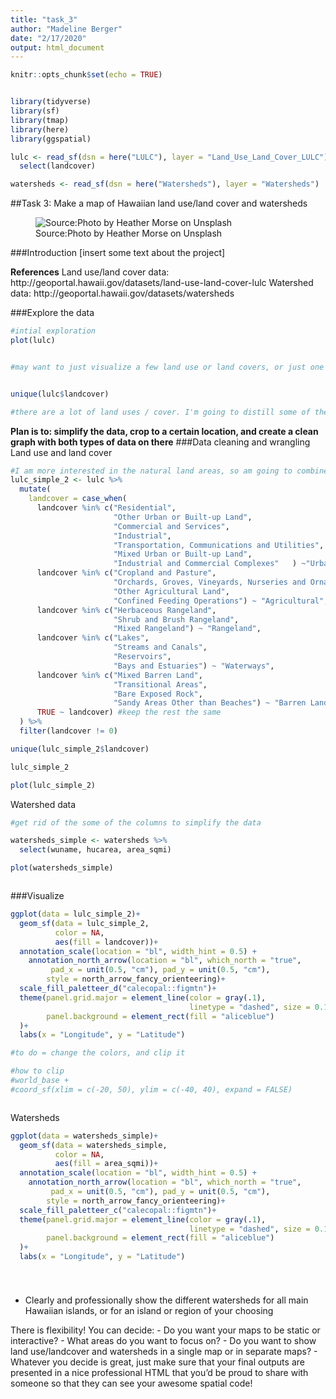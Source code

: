 ```yaml
---
title: "task_3"
author: "Madeline Berger"
date: "2/17/2020"
output: html_document
---
```


```r
knitr::opts_chunk$set(echo = TRUE)


library(tidyverse)
library(sf)
library(tmap)
library(here)
library(ggspatial)

lulc <- read_sf(dsn = here("LULC"), layer = "Land_Use_Land_Cover_LULC") %>% 
  select(landcover)

watersheds <- read_sf(dsn = here("Watersheds"), layer = "Watersheds")

```


##Task 3: Make a map of Hawaiian land use/land cover and watersheds 

![Source:Photo by Heather Morse on Unsplash](hawaii.jpg)


###Introduction
[insert some text about the project]



**References**
Land use/land cover data: http://geoportal.hawaii.gov/datasets/land-use-land-cover-lulc
Watershed data: http://geoportal.hawaii.gov/datasets/watersheds


###Explore the data
```r
#intial exploration
plot(lulc)


#may want to just visualize a few land use or land covers, or just one island.


unique(lulc$landcover)

#there are a lot of land uses / cover. I'm going to distill some of the uses into broader categories

```
**Plan is to: simplify the data, crop to a certain location, and create a clean graph with both types of data on there**
###Data cleaning and wrangling 
Land use and land cover
```r

#I am more interested in the natural land areas, so am going to combine the data based on some of the metadata categories
lulc_simple_2 <- lulc %>% 
  mutate(
    landcover = case_when(
      landcover %in% c("Residential",
                       "Other Urban or Built-up Land", 
                       "Commercial and Services", 
                       "Industrial", 
                       "Transportation, Communications and Utilities",
                       "Mixed Urban or Built-up Land", 
                       "Industrial and Commercial Complexes"   ) ~"Urban",
      landcover %in% c("Cropland and Pasture", 
                       "Orchards, Groves, Vineyards, Nurseries and Ornamental Horticultural Areas", 
                       "Other Agricultural Land",
                       "Confined Feeding Operations") ~ "Agricultural",
      landcover %in% c("Herbaceous Rangeland",
                       "Shrub and Brush Rangeland",
                       "Mixed Rangeland") ~ "Rangeland",
      landcover %in% c("Lakes",
                       "Streams and Canals",
                       "Reservoirs",
                       "Bays and Estuaries") ~ "Waterways",
      landcover %in% c("Mixed Barren Land",
                       "Transitional Areas",
                       "Bare Exposed Rock",
                       "Sandy Areas Other than Beaches") ~ "Barren Land",
      TRUE ~ landcover) #keep the rest the same
  ) %>% 
  filter(landcover != 0)

unique(lulc_simple_2$landcover)

lulc_simple_2

plot(lulc_simple_2)


```

Watershed data
```r

#get rid of the some of the columns to simplify the data

watersheds_simple <- watersheds %>%
  select(wuname, hucarea, area_sqmi)

plot(watersheds_simple)



```


###Visualize

```r

ggplot(data = lulc_simple_2)+
  geom_sf(data = lulc_simple_2, 
          color = NA, 
          aes(fill = landcover))+
  annotation_scale(location = "bl", width_hint = 0.5) +
    annotation_north_arrow(location = "bl", which_north = "true", 
         pad_x = unit(0.5, "cm"), pad_y = unit(0.5, "cm"),
        style = north_arrow_fancy_orienteering)+
  scale_fill_paletteer_d("calecopal::figmtn")+
  theme(panel.grid.major = element_line(color = gray(.1), 
                                        linetype = "dashed", size = 0.1), 
        panel.background = element_rect(fill = "aliceblue")
  )+
  labs(x = "Longitude", y = "Latitude")

#to do = change the colors, and clip it

#how to clip 
#world_base +
#coord_sf(xlim = c(-20, 50), ylim = c(-40, 40), expand = FALSE)



```

Watersheds
```r

ggplot(data = watersheds_simple)+
  geom_sf(data = watersheds_simple, 
          color = NA, 
          aes(fill = area_sqmi))+
  annotation_scale(location = "bl", width_hint = 0.5) +
    annotation_north_arrow(location = "bl", which_north = "true", 
         pad_x = unit(0.5, "cm"), pad_y = unit(0.5, "cm"),
        style = north_arrow_fancy_orienteering)+
  scale_fill_paletteer_c("calecopal::figmtn")+
  theme(panel.grid.major = element_line(color = gray(.1), 
                                        linetype = "dashed", size = 0.1), 
        panel.background = element_rect(fill = "aliceblue")
  )+
  labs(x = "Longitude", y = "Latitude")



```


#
- Clearly and professionally show the different watersheds for all main Hawaiian islands, or for an island or region of your choosing

There is flexibility! You can decide: 
- Do you want your maps to be static or interactive?
- What areas do you want to focus on? 
- Do you want to show land use/landcover and watersheds in a single map or in separate maps? 
- Whatever you decide is great, just make sure that your final outputs are presented in a nice professional HTML that you’d be proud to share with someone so that they can see your awesome spatial code! 



